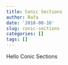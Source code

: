 ```yaml
---
title: Conic Sections
author: Rafa
date: '2018-08-16'
slug: conic-sections
categories: []
tags: []
---
```


Hello Conic Sections